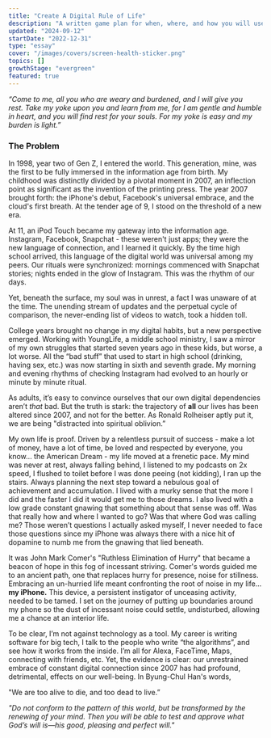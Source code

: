 ```yaml
---
title: "Create A Digital Rule of Life"
description: "A written game plan for when, where, and how you will use technology."
updated: "2024-09-12"
startDate: "2022-12-31"
type: "essay"
cover: "/images/covers/screen-health-sticker.png"
topics: []
growthStage: "evergreen"
featured: true
---
```


<Spacer size="xs" />

<QuoteCard sourceTitle="Matthew 11:28-30" >

_“Come to me, all you who are weary and burdened, and I will give you rest. Take my yoke upon you and learn from me, for I am gentle and humble in heart, and you will find rest for your souls. For my yoke is easy and my burden is light.”_

</QuoteCard>

### The Problem

<IntroParagraph>
  In 1998, year two of Gen Z, I entered the world. This generation, mine, was
  the first to be fully immersed in the information age from birth. My childhood
  was distinctly divided by a pivotal moment in 2007, an inflection point as
  significant as the invention of the printing press. The year 2007 brought
  forth: the iPhone's debut, Facebook's universal embrace, and the cloud's first
  breath. At the tender age of 9, I stood on the threshold of a new era.
</IntroParagraph>

At 11, an iPod Touch became my gateway into the information age. Instagram, Facebook, Snapchat - these weren't just apps; they were the new language of connection, and I learned it quickly. By the time high school arrived, this language of the digital world was universal among my peers. Our rituals were synchronized: mornings commenced with Snapchat stories; nights ended in the glow of Instagram. This was the rhythm of our days.

Yet, beneath the surface, my soul was in unrest, a fact I was unaware of at the time. The unending stream of updates and the perpetual cycle of comparison, the never-ending list of videos to watch, took a hidden toll.

College years brought no change in my digital habits, but a new perspective emerged. Working with YoungLife, a middle school ministry, I saw a mirror of my own struggles that started seven years ago in these kids, but worse, a lot worse. All the “bad stuff” that used to start in high school (drinking, having sex, etc.) was now starting in sixth and seventh grade. My morning and evening rhythms of checking Instagram had evolved to an hourly or minute by minute ritual.

As adults, it’s easy to convince ourselves that our own digital dependencies aren’t _that_ bad. But the truth is stark: the trajectory of **all** our lives has been altered since 2007, and not for the better. As Ronald Rolheiser aptly put it, we are being "distracted into spiritual oblivion.”

My own life is proof. Driven by a relentless pursuit of success - make a lot of money, have a lot of time, be loved and respected by everyone, you know… the American Dream - my life moved at a frenetic pace. My mind was never at rest, always falling behind, I listened to my podcasts on 2x speed, I flushed to toilet before I was done peeing (not kidding), I ran up the stairs. Always planning the next step toward a nebulous goal of achievement and accumulation. I lived with a murky sense that the more I did and the faster I did it would get me to those dreams. I also lived with a low grade constant gnawing that something about that sense was off. Was that really how and where I wanted to go? Was that where God was calling me? Those weren’t questions I actually asked myself, I never needed to face those questions since my iPhone was always there with a nice hit of dopamine to numb me from the gnawing that lied beneath.

It was John Mark Comer's "Ruthless Elimination of Hurry" that became a beacon of hope in this fog of incessant striving. Comer's words guided me to an ancient path, one that replaces hurry for presence, noise for stillness. Embracing an un-hurried life meant confronting the root of noise in my life… **my iPhone.** This device, a persistent instigator of unceasing activity, needed to be tamed. I set on the journey of putting up boundaries around my phone so the dust of incessant noise could settle, undisturbed, allowing me a chance at an interior life.

To be clear, I’m not against technology as a tool. My career is writing software for big tech, I talk to the people who write “the algorithms”, and see how it works from the inside. I’m all for Alexa, FaceTime, Maps, connecting with friends, etc. Yet, the evidence is clear: our unrestrained embrace of constant digital connection since 2007 has had profound, detrimental, effects on our well-being. In Byung-Chul Han's words,

<BlockquoteCitation author="Byung-Chul Han" title="The Burnout Society" url="https://www.goodreads.com/book/show/25490360-the-burnout-society">

"We are too alive to die, and too dead to live.”

</BlockquoteCitation>

<QuoteCard sourceTitle="Romans 12:2" >

_"Do not conform to the pattern of this world, but be transformed by the renewing of your mind. Then you will be able to test and approve what God’s will is—his good, pleasing and perfect will."_

</QuoteCard>
